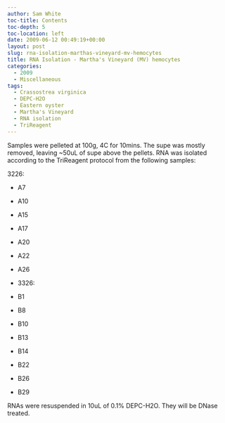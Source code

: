 ```yaml
---
author: Sam White
toc-title: Contents
toc-depth: 5
toc-location: left
date: 2009-06-12 00:49:19+00:00
layout: post
slug: rna-isolation-marthas-vineyard-mv-hemocytes
title: RNA Isolation - Martha's Vineyard (MV) hemocytes
categories:
  - 2009
  - Miscellaneous
tags:
  - Crassostrea virginica
  - DEPC-H2O
  - Eastern oyster
  - Martha's Vineyard
  - RNA isolation
  - TriReagent
---
```


Samples were pelleted at 100g, 4C for 10mins. The supe was mostly removed, leaving ~50uL of supe above the pellets. RNA was isolated according to the TriReagent protocol from the following samples:

3226:




    
  * A7

    
  * A10

    
  * A15

    
  * A17

    
  * A20

    
  * A22

    
  * A26

    
  * 3326:

    
  * B1

    
  * B8

    
  * B10

    
  * B13

    
  * B14

    
  * B22

    
  * B26

    
  * B29



RNAs were resuspended in 10uL of 0.1% DEPC-H2O. They will be DNase treated.
